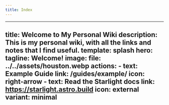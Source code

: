 ```yaml
---
title: Index
---
```


---
title: Welcome to My Personal Wiki
description: This is my personal wiki, with all the links and notes that I find useful.
template: splash
hero:
  tagline: Welcome!
  image:
    file: ../../assets/houston.webp
  actions:
    - text: Example Guide
      link: /guides/example/
      icon: right-arrow
    - text: Read the Starlight docs
      link: https://starlight.astro.build
      icon: external
      variant: minimal
---


